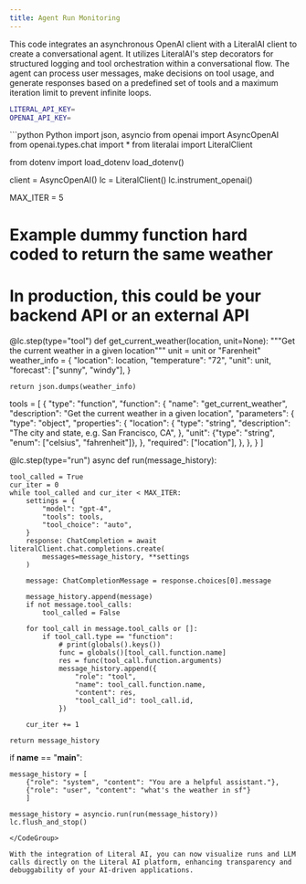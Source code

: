 ```yaml
---
title: Agent Run Monitoring
---
```


This code integrates an asynchronous OpenAI client with a LiteralAI client to create a conversational agent. 
It utilizes LiteralAI's step decorators for structured logging and tool orchestration within a conversational flow. 
The agent can process user messages, make decisions on tool usage, and generate responses based on a predefined set of tools and a maximum iteration limit to prevent infinite loops.

```bash .env
LITERAL_API_KEY=
OPENAI_API_KEY=
```


<CodeGroup>
```python Python
import json, asyncio
from openai import AsyncOpenAI
from openai.types.chat import *
from literalai import LiteralClient

from dotenv import load_dotenv
load_dotenv()

client = AsyncOpenAI()
lc = LiteralClient()
lc.instrument_openai()

MAX_ITER = 5

# Example dummy function hard coded to return the same weather
# In production, this could be your backend API or an external API
@lc.step(type="tool")
def get_current_weather(location, unit=None):
    """Get the current weather in a given location"""
    unit = unit or "Farenheit"
    weather_info = {
        "location": location,
        "temperature": "72",
        "unit": unit,
        "forecast": ["sunny", "windy"],
    }

    return json.dumps(weather_info)


tools = [
    {
        "type": "function",
        "function": {
            "name": "get_current_weather",
            "description": "Get the current weather in a given location",
            "parameters": {
                "type": "object",
                "properties": {
                    "location": {
                        "type": "string",
                        "description": "The city and state, e.g. San Francisco, CA",
                    },
                    "unit": {"type": "string", "enum": ["celsius", "fahrenheit"]},
                },
                "required": ["location"],
            },
        },
    }
]


@lc.step(type="run")
async def run(message_history):

    tool_called = True
    cur_iter = 0
    while tool_called and cur_iter < MAX_ITER:
        settings = {
            "model": "gpt-4",
            "tools": tools,
            "tool_choice": "auto",
        }
        response: ChatCompletion = await literalClient.chat.completions.create(
            messages=message_history, **settings
        )

        message: ChatCompletionMessage = response.choices[0].message

        message_history.append(message)
        if not message.tool_calls:
            tool_called = False

        for tool_call in message.tool_calls or []:
            if tool_call.type == "function":
                # print(globals().keys())
                func = globals()[tool_call.function.name]
                res = func(tool_call.function.arguments)
                message_history.append({
                    "role": "tool",
                    "name": tool_call.function.name,
                    "content": res,
                    "tool_call_id": tool_call.id,
                })

        cur_iter += 1
    
    return message_history



if __name__ == "__main__":
    
    message_history = [
        {"role": "system", "content": "You are a helpful assistant."},
        {"role": "user", "content": "what's the weather in sf"}
        ]
    
    message_history = asyncio.run(run(message_history))
    lc.flush_and_stop()
```
</CodeGroup>

With the integration of Literal AI, you can now visualize runs and LLM calls directly on the Literal AI platform, enhancing transparency and debuggability of your AI-driven applications.
